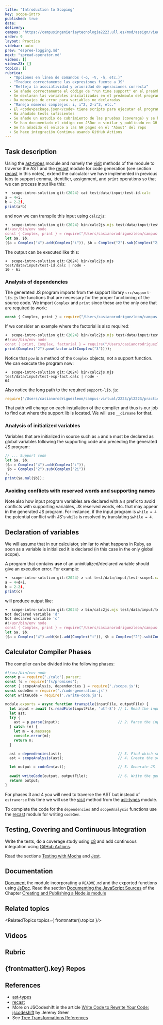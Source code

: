 ```yaml
---
title: "Introduction to Scoping"
key: scope-intro
published: true
date:
delivery:
campus: "https://campusingenieriaytecnologia2223.ull.es/mod/assign/view.php?id=27580"
order: 9
layout: Practica
sidebar: auto
prev: "espree-logging.md"
next: "spread-operator.md"
videos: []
videos23: []
topics: []
rubrica:
  - "Opciones en línea de comandos (-o, -V, -h, etc.)"
  - "Traduce correctamente las expresiones fuente a JS"
  - "Refleja la asociatividad y prioridad de operaciones correcta"
  - Se añade correctamente el código de "run time support" en el preámbulo del programa JS
  - Se declaran las variables inicializadas en el preámbulo del programa JS
  - Da mensajes de error para variables no declaradas
  - "Maneja números complejos: i, i^2, 2-i^3, etc."
  - El <code>package.json</code> tiene scripts para ejecutar el programa
  - Ha añadido tests suficientes
  - Se añade un estudio de cubrimiento de las pruebas (coverage) y se ha publicado en GitHub pages
  - Se han documentado el código con JSDoc o similar y publicado en GH-Pages
  - Se ha añadido el enlace a las GH pages en el "About" del repo
  - Se hace integración Continua usando GitHub Actions
---
```


## Task description

Using the [ast-types](/topics/tree-transformations/ast-types) module and namely the 
[visit](https://github.com/benjamn/ast-types?tab=readme-ov-file#ast-traversal) methods of the module to traverse the AST
and  the [recast](https://github.com/benjamn/recast) module for code generation (see section [recast](/topicsoduccion-a-javascript/tree-transformations/jscodeshift-recast) in this notes), 
extend the calculator we have implemented in previous labs to support comma, identifier, assignment, and `print` operations so that we can process input like this:

```js filename="test/data/input/test-id.calc"
➜  scope-intro-solution git:(2024) cat test/data/input/test-id.calc 
a = 4+i, 
b = 2-2i, 
print(a*b)
```
and now we can transpile this input using `calc2js`:

```js
➜  scope-intro-solution git:(2024) bin/calc2js.mjs test/data/input/test-id.calc 
#!/usr/bin/env node
const { Complex, print } = require("/Users/casianorodriguezleon/campus-virtual/2223/pl2223/practicas/scope-intro/scope-intro-solution/src/support-lib.js");  
let $a, $b;
($a = Complex("4").add(Complex("i")), $b = Complex("2").sub(Complex("2i"))), print($a.mul($b));
```
The output can be executed like this:

```
➜  scope-intro-solution git:(2024) bin/calc2js.mjs test/data/input/test-id.calc | node -
10 - 6i
```

### Analysis of dependencies

The generated JS program imports from the support library `src/support-lib.js` the functions that are necessary for the proper functioning of the source code. We import `Complex` and `print` since these are the only one that are required to work:

```js
const { Complex, print } = require("/Users/casianorodriguezleon/campus-virtual/2223/pl2223/practicas/scope-intro/scope-intro-solution/src/support-lib.js");
``` 


If we consider an example where the factorial is also required:

```js
➜  scope-intro-solution git:(2024) bin/calc2js.mjs test/data/input/test-exp-fact.calc   
#!/usr/bin/env node
const { print, Complex, factorial } = require("/Users/casianorodriguezleon/campus-virtual/2223/pl2223/practicas/scope-intro/scope-intro-solution/src/support-lib.js");  
print(Complex("2").pow(factorial(Complex("3"))));
```

Notice that `pow` is a method of the  `Complex` objects, not a support function. We can 
execute the program now:

```
➜  scope-intro-solution git:(2024) bin/calc2js.mjs test/data/input/test-exp-fact.calc | node -
64
```

Also notice the long path to the required `support-lib.js`:

```js
require("/Users/casianorodriguezleon/campus-virtual/2223/pl2223/practicas/scope-intro/scope-intro-solution/src/support-lib.js");
```

That path will change on each installation of the compiler and thus is our job to find out where the support lib is located. We will use `__dirname` for that.

### Analysis of initialized variables

Variables that are initialized in source such as `a` and `b` must be declared as global variables following the supporting code and preceding the generated JS program:

```js
// ... Support code
let $a, $b;
($a = Complex("4").add(Complex("i")), 
 $b = Complex("2").sub(Complex("2i"))
), 
print($a.mul($b));
```


### Avoiding conflicts with reserved words and supporting names

Note also how input program variables are declared with a `$` prefix to avoid conflicts with supporting variables, JS reserved words, etc. that may appear in the generated JS program. 
For instance, if the input program is `while = 4` the potential conflict with JS's `while` is resolved by translating `$while = 4`.


## Declaration of variables

We will assume that in our calculator, similar to what happens in Ruby, as soon as a variable is initialized it is declared (in this case in the only global scope).

A program that contains **use** of an uninitialized/declared variable should give an execution error.
For example:

```js
➜  scope-intro-solution git:(2024) ✗ cat test/data/input/test-scope1.calc 
a = 4+d+i, 
b = 2-2i, 
print(c)
```

will produce output like:

```js
➜  scope-intro-solution git:(2024) ✗ bin/calc2js.mjs test/data/input/test-scope1.calc
Not declared variable 'd'
Not declared variable 'c'
#!/usr/bin/env node
const { Complex, print } = require("/Users/casianorodriguezleon/campus-virtual/2223/pl2223/practicas/scope-intro/scope-intro-solution/src/support-lib.js");  
let $a, $b;
($a = Complex("4").add($d).add(Complex("i")), $b = Complex("2").sub(Complex("2i"))), print($c);
```

## Calculator Compiler Phases

The compiler can be divided into the following phases:

```js
#!/usr/bin/env node
const p = require("./calc").parser;
const fs = require('fs/promises');
const { scopeAnalysis, dependencies } = require('./scope.js');
const codeGen = require('./code-generation.js')
const writeCode = require('./write-code.js');

module.exports = async function transpile(inputFile, outputFile) {
  let input = await fs.readFile(inputFile, 'utf-8') // 1. Read the input
  let ast;
  try {
    ast = p.parse(input);                           // 2. Parse the input
  } catch (e) {
    let m = e.message
    console.error(m);
    return m;
  }

  ast = dependencies(ast);                          // 3. Find which support functions are being used
  ast = scopeAnalysis(ast);                         // 4. Create the scope object. Attributes: initialized, used

  let output = codeGen(ast);                        // 5. Generate JS 
  
  await writeCode(output, outputFile);              // 6. Write the generated JS in the output file
  return output;
}
```
For phases 3 and 4 you will need to traverse the AST but instead of `estraverse` this time we will use the [visit](https://github.com/benjamn/ast-types?tab=readme-ov-file#ast-traversal) method from the [ast-types](/topics/tree-transformations/ast-types) module.

To complete the code for the `dependencies` and `scopeAnalysis` functions use the [recast](/topicsoduccion-a-javascript/tree-transformations/jscodeshift-recast) module for writing `codeGen`.

## Testing, Covering and Continuous Integration

Write the tests, do a coverage study using [c8](https://github.com/bcoe/c8) and add continuous integration using [GitHub Actions](/topics/introduction-to-javascript/github-actions).

Read the sections [Testing with Mocha](/topics/introduction-to-javascript/mocha#mocha) and [Jest](/topics/introduction-to-javascript/jest).

## Documentation

[Document](/topics/introduction-to-javascript/documentation)
the module incorporating a `README.md` and the exported functions using [JsDoc](/topics/introduction-to-javascript/documentation#jsdoc).
Read the section [Documenting the JavaScript Sources](/topics/introduction-to-javascript/creating-and-publishing-npm-module#documenting-the-javascript-sources) of the Chapter [Creating and Publishing a Node.js module](/topics/introduction-to-javascript/creating-and-publishing-npm-module)

## Related topics


<RelatedTopics topics={ frontmatter().topics }/>

## Videos


<Videos ids={frontmatter().videos}></Videos>

<Videos ids={frontmatter().videos23}></Videos>

## Rubric


<Rubric rubric={frontmatter().rubrica} />

## {frontmatter().key} Repos


<ReposForLab lab={frontmatter().key} />

## References

[npm]: https://www.npmjs.com/
[Mozilla Parser API]: https://developer.mozilla.org/en-US/docs/Mozilla/Projects/SpiderMonkey/Parser_API
[recast]: https://github.com/benjamn/recast
[ast-types]: https://github.com/benjamn/ast-types
[ast-explorer]: http://astexplorer.net/
[collections]: https://github.com/facebook/jscodeshift/wiki/jscodeshift-Documentation#collections
[nodepaths]: https://github.com/facebook/jscodeshift/wiki/jscodeshift-Documentation#nodepaths
[node]: https://github.com/facebook/jscodeshift/wiki/jscodeshift-Documentation#node-1
[variableDeclarator]: https://github.com/facebook/jscodeshift/wiki/jscodeshift-Documentation#variabledeclarator

* [ast-types](/topics/tree-transformations/ast-types)
* [recast](/topics/tree-transformations/jscodeshift-recast) 
* More on JSCodeshift in the article [Write Code to Rewrite Your Code: jscodeshift](https://www.toptal.com/javascript/write-code-to-rewrite-your-code) by Jeremy Greer
* See [Tree  Transformations References](/topics/tree-transformations/tree-transformations-references)

